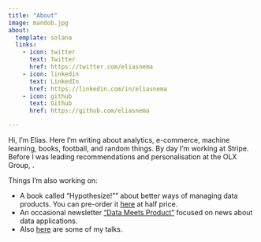 ```yaml
---
title: "About"
image: mandob.jpg
about:
  template: solana
  links:
    - icon: twitter
      text: Twitter
      href: https://twitter.com/eliasnema
    - icon: linkedin
      text: LinkedIn
      href: https://linkedin.com/in/eliasnema
    - icon: github
      text: Github
      href: https://github.com/eliasnema

---
```


Hi, I'm Elias. Here I'm writing about analytics, e-commerce, machine learning, books, football, and random things. By day I'm working at Stripe. Before I was leading recommendations and personalisation at the OLX Group, .

Things I'm also working on:

- A book called "Hypothesize!"" about better ways of managing data products. You can pre-order it [here](https://gumroad.com/l/SSTiNM/kwfh1gn) at half price.
- An occasional newsletter ["Data Meets Product"](https://www.getrevue.co/profile/eliasnema) focused on news about data applications.
- Also [here](talks.qmd) are some of my talks.
